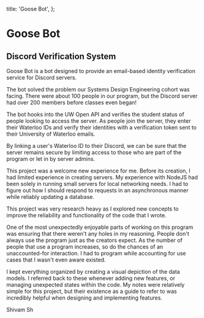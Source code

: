 
  title: 'Goose Bot',
};

# Goose Bot

## Discord Verification System

Goose Bot is a bot designed to provide an email-based identity verification service for Discord servers.

The bot solved the problem our Systems Design Engineering cohort was facing. There were about 100 people in our program, but the Discord server had over 200 members before classes even began!

The bot hooks into the UW Open API and verifies the student status of people looking to access the server. As people join the server, they enter their Waterloo IDs and verify their identities with a verification token sent to their University of Waterloo emails.

By linking a user's Waterloo ID to their Discord, we can be sure that the server remains secure by limiting access to those who are part of the program or let in by server admins.

This project was a welcome new experience for me. Before its creation, I had limited experience in creating servers. My experience with NodeJS had been solely in running small servers for local networking needs.
I had to figure out how I should respond to requests in an asynchronous manner while reliably updating a database.

This project was very research heavy as I explored new concepts to improve the reliability and functionality of the code that I wrote.

One of the most unexpectedly enjoyable parts of working on this program was ensuring that there weren't any holes in my reasoning. People don't always use the program just as the creators expect. As the number of people that use a program increases, so do the chances of an unaccounted-for interaction. I had to program while accounting for use cases that I wasn't even aware existed.

I kept everything organized by creating a visual depiction of the data models. I referred back to these whenever adding new features, or managing unexpected states within the code. My notes were relatively simple for this project, but their existence as a guide to refer to was incredibly helpful when designing and implementing features.

Shivam Sh

